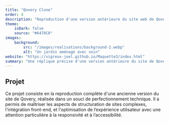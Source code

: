 ```yaml
---
title: "Qovery Clone"
order: 4
description: "Reproduction d'une version antérieure du site web de Qovery"
theme:
    isDark: false
    source: "#6478C0"
images:
    background:
        src: "/images/realisations/background-2.webp"
        alt: "Un jardin aménagé avec soin"
website: "https://vigreux-joel.github.io/Maquette3/index.html"
summary: "Une réplique précise d'une version antérieure du site de Qovery"
---
```

## Projet
Ce projet consiste en la reproduction complète d'une ancienne version du site de Qovery, réalisée dans un souci de perfectionnement technique.
Il a permis de maîtriser les aspects de structuration de sites complexes, l'intégration front-end, et l'optimisation de l’expérience utilisateur avec une attention particulière à la responsivité et à l’accessibilité.

